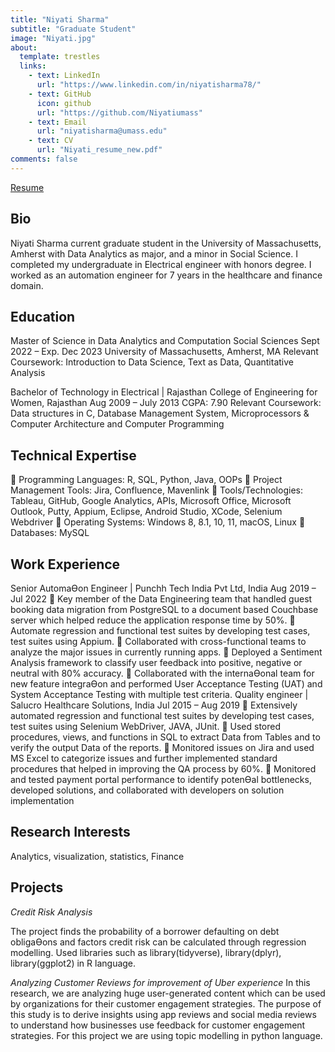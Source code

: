 ```yaml
---
title: "Niyati Sharma"
subtitle: "Graduate Student"
image: "Niyati.jpg"
about:
  template: trestles
  links:
    - text: LinkedIn
      url: "https://www.linkedin.com/in/niyatisharma78/"
    - text: GitHub
      icon: github
      url: "https://github.com/Niyatiumass"
    - text: Email
      url: "niyatisharma@umass.edu"
    - text: CV
      url: "Niyati_resume_new.pdf"
comments: false
---
```

<a href = "Niyati_resume_new.pdf" title = "Niyati_Resume"> Resume</a>


::: {.column-page}

## Bio

Niyati Sharma current graduate student in the University of Massachusetts, Amherst with Data Analytics as major, and a minor in Social Science. I completed my undergraduate in Electrical engineer with honors degree. I worked as an automation engineer for 7 years in the healthcare and finance domain.

## Education
Master of Science in Data Analytics and Computation Social Sciences         Sept 2022 – Exp. Dec 2023 
University of Massachusetts, Amherst, MA 
Relevant Coursework: Introduction to Data Science, Text as Data, Quantitative Analysis 

Bachelor of Technology in Electrical | Rajasthan College of Engineering for Women, Rajasthan                                      Aug 2009 – July 2013 
CGPA: 7.90 
Relevant Coursework: Data structures in C, Database Management System, Microprocessors & Computer Architecture and Computer Programming 

## Technical Expertise

 Programming Languages: R, SQL, Python, Java, OOPs 
 Project Management Tools: Jira, Confluence, Mavenlink 
 Tools/Technologies: Tableau, GitHub, Google Analytics, APIs, Microsoft     Office, Microsoft Outlook, Putty, Appium, Eclipse, 
Android Studio, XCode, Selenium Webdriver 
 Operating Systems: Windows 8, 8.1, 10, 11, macOS, Linux 
 Databases: MySQL 


## Work Experience
Senior AutomaƟon Engineer | Punchh Tech India Pvt Ltd, India Aug 2019 – Jul 2022 
 Key member of the Data Engineering team that handled guest booking data migration from PostgreSQL to a document based 
Couchbase server which helped reduce the application response time by 50%. 
 Automate regression and functional test suites by developing test cases, test suites using Appium. 
 Collaborated with cross-functional teams to analyze the major issues in currently running apps. 
 Deployed a Sentiment Analysis framework to classify user feedback into positive, negative or neutral with 80% accuracy. 
 Collaborated with the internaƟonal team for new feature integraƟon and performed User Acceptance Testing (UAT) and 
System Acceptance Testing with multiple test criteria. 
Quality engineer | Salucro Healthcare Solutions, India Jul 2015 – Aug 2019 
 Extensively automated regression and functional test suites by developing test cases, test suites using Selenium WebDriver, 
JAVA, JUnit. 
 Used stored procedures, views, and functions in SQL to extract Data from Tables and to verify the output Data of the reports. 
 Monitored issues on Jira and used MS Excel to categorize issues and further implemented standard procedures that helped in 
improving the QA process by 60%. 
 Monitored and tested payment portal performance to identify potenƟal bottlenecks, developed solutions, and collaborated 
with developers on solution implementation

## Research Interests

Analytics, visualization, statistics, Finance 

## Projects

*Credit Risk Analysis*

The project finds the probability of a borrower defaulting on debt obligaƟons and factors credit risk can be calculated through 
regression modelling. Used libraries such as library(tidyverse), library(dplyr), library(ggplot2) in R language. 

*Analyzing Customer Reviews for improvement of Uber experience*
In this research, we are analyzing huge user-generated content which can be used by organizations for their customer engagement 
strategies. The purpose of this study is to derive insights using app reviews and social media reviews to understand how businesses 
use feedback for customer engagement strategies. For this project we are using topic modelling in python language.



:::


